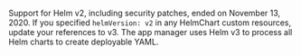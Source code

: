 Support for Helm v2, including security patches, ended on November 13, 2020. If you specified `helmVersion: v2` in any HelmChart custom resources, update your references to v3. The app manager uses Helm v3 to process all Helm charts to create deployable YAML.